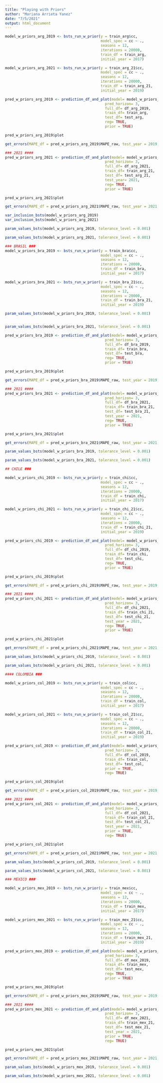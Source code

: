 ```yaml
---
title: "Playing with Priors"
author: "Mariana Arrieta Yanez"
date: "7/5/2021"
output: html_document
---
```



```r

model_w_priors_arg_2019 <- bsts_run_w_prior(y = train_arg$cc, 
                                            model_spec = cc ~ ., 
                                            seasons = 12, 
                                            iterations = 20000, 
                                            train_df = train_arg, 
                                            initial_year = 2017)

model_w_priors_arg_2021 <- bsts_run_w_prior(y = train_arg_21$cc, 
                                            model_spec = cc ~ ., 
                                            seasons = 12, 
                                            iterations = 20000, 
                                            train_df = train_arg_21, 
                                            initial_year = 2019)
```

```r
pred_w_priors_arg_2019 <- prediction_df_and_plot(model= model_w_priors_arg_2019, 
                                              pred_horizon= 3, 
                                              full_df= df_arg_2019, 
                                              train_df= train_arg, 
                                              test_df= test_arg, 
                                              reg= TRUE, 
                                              prior = TRUE)

pred_w_priors_arg_2019$plot

get_errors(MAPE_df = pred_w_priors_arg_2019$MAPE_raw, test_year = 2019, country = "argentina", reg = TRUE)

### 2021 ####
pred_w_priors_arg_2021 <- prediction_df_and_plot(model= model_w_priors_arg_2021, 
                                              pred_horizon= 3, 
                                              full_df= df_arg_2021, 
                                              train_df= train_arg_21, 
                                              test_df= test_arg_21, 
                                              test_year= 2021,
                                              reg= TRUE,
                                              prior = TRUE)

pred_w_priors_arg_2021$plot

get_errors(MAPE_df = pred_w_priors_arg_2021$MAPE_raw, test_year = 2021, country = "argentina", reg = TRUE)
```


```r
var_inclusion_bsts(model_w_priors_arg_2019)
var_inclusion_bsts(model_w_priors_arg_2021)
```
```r
param_values_bsts(model_w_priors_arg_2019, tolerance_level = 0.001)

param_values_bsts(model_w_priors_arg_2021, tolerance_level = 0.001)
```

```r
### BRASIL ###
model_w_priors_bra_2019 <- bsts_run_w_prior(y = train_bra$cc, 
                                            model_spec = cc ~ ., 
                                            seasons = 12, 
                                            iterations = 20000, 
                                            train_df = train_bra, 
                                            initial_year = 2017)

model_w_priors_bra_2021 <- bsts_run_w_prior(y = train_bra_21$cc, 
                                            model_spec = cc ~ ., 
                                            seasons = 12, 
                                            iterations = 20000, 
                                            train_df = train_bra_21, 
                                            initial_year = 2019)

param_values_bsts(model_w_priors_bra_2019, tolerance_level = 0.001)


param_values_bsts(model_w_priors_bra_2021, tolerance_level = 0.001)
```
```r
pred_w_priors_bra_2019 <- prediction_df_and_plot(model= model_w_priors_bra_2019, 
                                              pred_horizon= 3, 
                                              full_df= df_bra_2019, 
                                              train_df= train_bra, 
                                              test_df= test_bra, 
                                              reg= TRUE, 
                                              prior = TRUE)

pred_w_priors_bra_2019$plot

get_errors(MAPE_df = pred_w_priors_bra_2019$MAPE_raw, test_year = 2019, country = "brasil", reg = TRUE)

### 2021 ####
pred_w_priors_bra_2021 <- prediction_df_and_plot(model= model_w_priors_bra_2021, 
                                              pred_horizon= 3, 
                                              full_df= df_bra_2021, 
                                              train_df= train_bra_21, 
                                              test_df= test_bra_21, 
                                              test_year = 2021,
                                              reg= TRUE, 
                                              prior = TRUE)

pred_w_priors_bra_2021$plot

get_errors(MAPE_df = pred_w_priors_bra_2021$MAPE_raw, test_year = 2021, country = "brasil", reg = TRUE)
```
```r
param_values_bsts(model_w_priors_bra_2019, tolerance_level = 0.001)

param_values_bsts(model_w_priors_bra_2021, tolerance_level = 0.001)
```


```r
## CHILE ###

model_w_priors_chi_2019 <- bsts_run_w_prior(y = train_chi$cc, 
                                            model_spec = cc ~ ., 
                                            seasons = 12, 
                                            iterations = 20000, 
                                            train_df = train_chi, 
                                            initial_year = 2017)

model_w_priors_chi_2021 <- bsts_run_w_prior(y = train_chi_21$cc, 
                                            model_spec = cc ~ ., 
                                            seasons = 12, 
                                            iterations = 20000, 
                                            train_df = train_chi_21, 
                                            initial_year = 2019)
```

```r
pred_w_priors_chi_2019 <- prediction_df_and_plot(model= model_w_priors_chi_2019, 
                                              pred_horizon= 3, 
                                              full_df= df_chi_2019, 
                                              train_df= train_chi, 
                                              test_df= test_chi, 
                                              reg= TRUE, 
                                              prior = TRUE)

pred_w_priors_chi_2019$plot

get_errors(MAPE_df = pred_w_priors_chi_2019$MAPE_raw, test_year = 2019, country = "chile", reg = TRUE)

### 2021 ####
pred_w_priors_chi_2021 <- prediction_df_and_plot(model= model_w_priors_chi_2021, 
                                              pred_horizon= 3, 
                                              full_df= df_chi_2021, 
                                              train_df= train_chi_21, 
                                              test_df= test_chi_21,
                                              test_year = 2021,
                                              reg= TRUE, 
                                              prior = TRUE)

pred_w_priors_chi_2021$plot

get_errors(MAPE_df = pred_w_priors_chi_2021$MAPE_raw, test_year = 2021, country = "chile", reg = TRUE)
```
```r
param_values_bsts(model_w_priors_chi_2019, tolerance_level = 0.001)

param_values_bsts(model_w_priors_chi_2021, tolerance_level = 0.001)
```

```r
#### COLOMBIA ### 

model_w_priors_col_2019 <- bsts_run_w_prior(y = train_col$cc, 
                                            model_spec = cc ~ ., 
                                            seasons = 12, 
                                            iterations = 20000, 
                                            train_df = train_col, 
                                            initial_year = 2017)

model_w_priors_col_2021 <- bsts_run_w_prior(y = train_col_21$cc, 
                                            model_spec = cc ~ ., 
                                            seasons = 12, 
                                            iterations = 20000, 
                                            train_df = train_col_21, 
                                            initial_year = 2019)
```

```r
pred_w_priors_col_2019 <- prediction_df_and_plot(model= model_w_priors_col_2019, 
                                              pred_horizon= 3, 
                                              full_df= df_col_2019, 
                                              train_df= train_col, 
                                              test_df= test_col,
                                              prior = TRUE,
                                              reg= TRUE)

pred_w_priors_col_2019$plot

get_errors(MAPE_df = pred_w_priors_col_2019$MAPE_raw, test_year = 2019, country = "colombia", reg = TRUE)

### 2021 ####
pred_w_priors_col_2021 <- prediction_df_and_plot(model= model_w_priors_col_2021, 
                                              pred_horizon= 3, 
                                              full_df= df_col_2021, 
                                              train_df= train_col_21, 
                                              test_df= test_col_21, 
                                              test_year = 2021,
                                              prior = TRUE,
                                              reg= TRUE)

pred_w_priors_col_2021$plot

get_errors(MAPE_df = pred_w_priors_col_2021$MAPE_raw, test_year = 2021, country = "colombia", reg = TRUE)
```
```r
param_values_bsts(model_w_priors_col_2019, tolerance_level = 0.001)

param_values_bsts(model_w_priors_col_2021, tolerance_level = 0.001)
```

```r
### MEXICO ###

model_w_priors_mex_2019 <- bsts_run_w_prior(y = train_mex$cc, 
                                            model_spec = cc ~ ., 
                                            seasons = 12, 
                                            iterations = 20000, 
                                            train_df = train_mex, 
                                            initial_year = 2017)

model_w_priors_mex_2021 <- bsts_run_w_prior(y = train_mex_21$cc, 
                                            model_spec = cc ~ ., 
                                            seasons = 12, 
                                            iterations = 20000, 
                                            train_df = train_mex_21, 
                                            initial_year = 2019)
```

```r
pred_w_priors_mex_2019 <- prediction_df_and_plot(model= model_w_priors_mex_2019, 
                                              pred_horizon= 3, 
                                              full_df= df_mex_2019, 
                                              train_df= train_mex, 
                                              test_df= test_mex, 
                                              reg= TRUE, 
                                              prior = TRUE)

pred_w_priors_mex_2019$plot

get_errors(MAPE_df = pred_w_priors_mex_2019$MAPE_raw, test_year = 2019, country = "mexico", reg = TRUE)

### 2021 ####
pred_w_priors_mex_2021 <- prediction_df_and_plot(model= model_w_priors_mex_2021, 
                                              pred_horizon= 3, 
                                              full_df= df_mex_2021, 
                                              train_df= train_mex_21, 
                                              test_df= test_mex_21, 
                                              test_year = 2021, 
                                              prior = TRUE,
                                              reg= TRUE)

pred_w_priors_mex_2021$plot

get_errors(MAPE_df = pred_w_priors_mex_2021$MAPE_raw, test_year = 2021, country = "mexico", reg = TRUE)
```
```r
param_values_bsts(model_w_priors_mex_2019, tolerance_level = 0.001)

param_values_bsts(model_w_priors_mex_2021, tolerance_level = 0.001)
```

